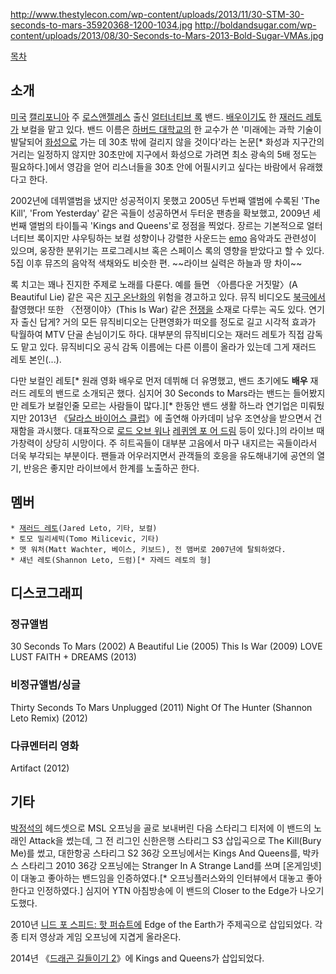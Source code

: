 http://www.thestylecon.com/wp-content/uploads/2013/11/30-STM-30-seconds-to-mars-35920368-1200-1034.jpg
http://boldandsugar.com/wp-content/uploads/2013/08/30-Seconds-to-Mars-2013-Bold-Sugar-VMAs.jpg

[[목차]]
== 소개 ==
[[미국]] [[캘리포니아]] 주 [[로스앤젤레스]] 출신 [[얼터너티브 록]] 밴드. [[배우]]이기도 한 [[재러드 레토]]가 보컬을 맡고 있다. 밴드 이름은 [[하버드 대학교]]의 한 교수가 쓴 '미래에는 과학 기술이 발달되어 [[화성]]으로 가는 데 30초 밖에 걸리지 않을 것이다'라는 논문[* 화성과 지구간의 거리는 일정하지 않지만 30초만에 지구에서 화성으로 가려면 최소 광속의 5배 정도는 필요하다.]에서 영감을 얻어 리스너들을 30초 안에 어필시키고 싶다는 바람에서 유래했다고 한다. 

2002년에 데뷔앨범을 냈지만 성공적이지 못했고 2005년 두번째 앨범에 수록된 'The Kill', 'From Yesterday' 같은 곡들이 성공하면서 두터운 팬층을 확보했고, 2009년 세번째 앨범의 타이틀곡 'Kings and Queens'로 정점을 찍었다. 장르는 기본적으로 얼터너티브 록이지만 샤우팅하는 보컬 성향이나 강렬한 사운드는 [[emo]] 음악과도 관련성이 있으며, 웅장한 분위기는 프로그레시브 혹은 스페이스 록의 영향을 받았다고 할 수 있다. 5집 이후 뮤즈의 음악적 색채와도 비슷한 편. ~~라이브 실력은 하늘과 땅 차이~~

록 치고는 꽤나 진지한 주제로 노래를 다룬다. 예를 들면 〈아름다운 거짓말〉(A Beautiful Lie) 같은 곡은 [[지구 온난화]]의 위험을 경고하고 있다. 뮤직 비디오도 [[북극]]에서 촬영했다! 또한 〈전쟁이야〉(This Is War) 같은 [[전쟁]]을 소재로 다루는 곡도 있다. 연기자 출신 답게? 거의 모든 뮤직비디오는 단편영화가 떠오를 정도로 길고 시각적 효과가 탁월하여 MTV 단골 손님이기도 하다. 대부분의 뮤직비디오는 재러드 레토가 직접 감독도 맡고 있다. 뮤직비디오 공식 감독 이름에는 다른 이름이 올라가 있는데 그게 재러드 레토 본인(...).

다만 보컬인 레토[* 원래 영화 배우로 먼저 데뷔해 더 유명했고, 밴드 초기에도 '''배우''' 재러드 레토의 밴드로 소개되곤 했다. 심지어 30 Seconds to Mars라는 밴드는 들어봤지만 레토가 보컬인줄 모르는 사람들이 많다.][* 한동안 밴드 생활 하느라 연기업은 미뤄뒀지만 2013년 《[[달라스 바이어스 클럽]]》에 출연해 아카데미 남우 조연상을 받으면서 건재함을 과시했다. 대표작으로 [[로드 오브 워]]나 [[레퀴엠 포 어 드림]] 등이 있다.]의 라이브 때 가창력이 상당히 시망이다. 주 히트곡들이 대부분 고음에서 마구 내지르는 곡들이라서 더욱 부각되는 부분이다. 팬들과 어우러지면서 관객들의 호응을 유도해내기에 공연의 열기, 반응은 좋지만 라이브에서 한계를 노출하곤 한다.

== 멤버 ==
 * [[재러드 레토]](Jared Leto, 기타, 보컬)
 * 토모 밀리세빅(Tomo Milicevic, 기타)
 * 맷 워처(Matt Wachter, 베이스, 키보드), 전 맴버로 2007년에 탈퇴하였다.
 * 섀넌 레토(Shannon Leto, 드럼)[* 자레드 레토의 형]

== 디스코그래피 ==
=== 정규앨범 ===
30 Seconds To Mars (2002)
A Beautiful Lie (2005)
This Is War (2009)
LOVE LUST FAITH + DREAMS (2013)
=== 비정규앨범/싱글 ===
Thirty Seconds To Mars Unplugged (2011)
Night Of The Hunter (Shannon Leto Remix) (2012)
=== 다큐멘터리 영화 ===
Artifact (2012)

== 기타 ==
[[박정석]]의 헤드셋으로 MSL 오프닝을 골로 보내버린 다음 스타리그 티저에 이 밴드의 노래인 Attack을 썼는데, 그 전 리그인 신한은행 스타리그 S3 삽입곡으로 The Kill(Bury Me)를 썼고, 대한항공 스타리그 S2 36강 오프닝에서는 Kings And Queens를, 박카스 스타리그 2010 36강 오프닝에는 Stranger In A Strange Land를 쓰며 [온게임넷]이 대놓고 좋아하는 밴드임을 인증하였다.[* 오프닝플러스와의 인터뷰에서 대놓고 좋아한다고 인정하였다.]  심지어 YTN 아침방송에 이 밴드의 Closer to the Edge가 나오기도했다.

2010년 [[니드 포 스피드: 핫 퍼슈트]]에 Edge of the Earth가 주제곡으로 삽입되었다. 각종 티저 영상과 게임 오프닝에 지겹게 올라온다.

2014년 《[[드래곤 길들이기 2]]》에 Kings and Queens가 삽입되었다.
